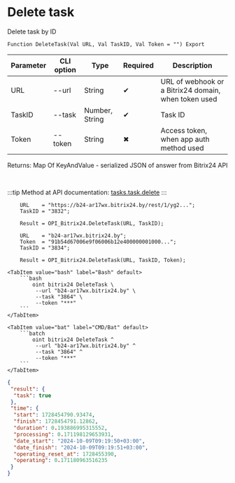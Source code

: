 ﻿---
sidebar_position: 5
---


# Delete task
 Delete task by ID



`Function DeleteTask(Val URL, Val TaskID, Val Token = "") Export`

  | Parameter | CLI option | Type | Required | Description |
  |-|-|-|-|-|
  | URL | --url | String | &#x2714; | URL of webhook or a Bitrix24 domain, when token used |
  | TaskID | --task | Number, String | &#x2714; | Task ID |
  | Token | --token | String | &#x2716; | Access token, when app auth method used |

  
  Returns:  Map Of KeyAndValue - serialized JSON of answer from Bitrix24 API

<br/>

:::tip
Method at API documentation: [tasks.task.delete](https://dev.1c-bitrix.ru/rest_help/tasks/task/tasks/tasks_task_delete.php)
:::
<br/>


```bsl title="1C:Enterprise/OneScript code example"
    URL    = "https://b24-ar17wx.bitrix24.by/rest/1/yg2...";
    TaskID = "3832";

    Result = OPI_Bitrix24.DeleteTask(URL, TaskID);

    URL    = "b24-ar17wx.bitrix24.by";
    Token  = "91b54d67006e9f06006b12e400000001000...";
    TaskID = "3834";

    Result = OPI_Bitrix24.DeleteTask(URL, TaskID, Token);
```
 

 <Tabs>
  
    <TabItem value="bash" label="Bash" default>
        ```bash
            oint bitrix24 DeleteTask \
             --url "b24-ar17wx.bitrix24.by" \
             --task "3864" \
             --token "***"
        ```
    </TabItem>
  
    <TabItem value="bat" label="CMD/Bat" default>
        ```batch
            oint bitrix24 DeleteTask ^
             --url "b24-ar17wx.bitrix24.by" ^
             --task "3864" ^
             --token "***"
        ```
    </TabItem>
</Tabs>


```json title="Result"
{
 "result": {
  "task": true
 },
 "time": {
  "start": 1728454790.93474,
  "finish": 1728454791.12862,
  "duration": 0.193886995315552,
  "processing": 0.171198129653931,
  "date_start": "2024-10-09T09:19:50+03:00",
  "date_finish": "2024-10-09T09:19:51+03:00",
  "operating_reset_at": 1728455390,
  "operating": 0.171180963516235
 }
}
```
